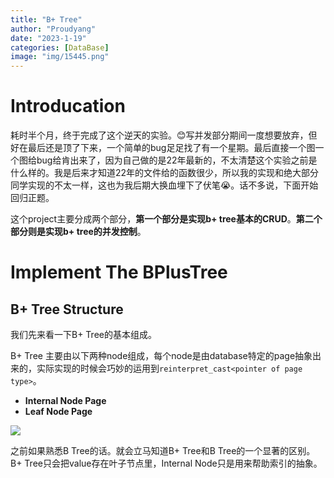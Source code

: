 ```yaml
---
title: "B+ Tree"
author: "Proudyang"
date: "2023-1-19"
categories: [DataBase]
image: "img/15445.png"
---
```


# Introducation

耗时半个月，终于完成了这个逆天的实验。😊写并发部分期间一度想要放弃，但好在最后还是顶了下来，一个简单的bug足足找了有一个星期。最后直接一个图一个图给bug给肯出来了，因为自己做的是22年最新的，不太清楚这个实验之前是什么样的。我是后来才知道22年的文件给的函数很少，所以我的实现和绝大部分同学实现的不太一样，这也为我后期大换血埋下了伏笔😭。话不多说，下面开始回归正题。

这个project主要分成两个部分，**第一个部分是实现b+ tree基本的CRUD**。**第二个部分则是实现b+ tree的并发控制**。

# Implement The BPlusTree

## B+ Tree Structure

我们先来看一下B+ Tree的基本组成。

B+ Tree 主要由以下两种node组成，每个node是由database特定的page抽象出来的，实际实现的时候会巧妙的运用到`reinterpret_cast<pointer of page type>`。

- **Internal Node Page**
- **Leaf Node Page**

![](./img/simple_demo.png)

之前如果熟悉B Tree的话。就会立马知道B+ Tree和B Tree的一个显著的区别。B+ Tree只会把value存在叶子节点里，Internal Node只是用来帮助索引的抽象。